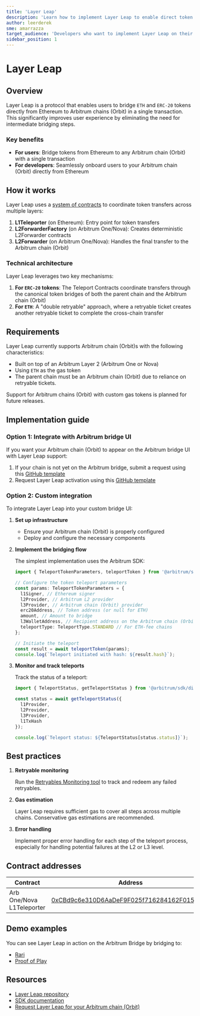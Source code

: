 ```yaml
---
title: 'Layer Leap'
description: 'Learn how to implement Layer Leap to enable direct token bridging from Ethereum to Arbitrum chain (Orbit)s'
author: leerderek
sme: amarrazza
target_audience: 'Developers who want to implement Layer Leap on their Arbitrum chain (Orbit)'
sidebar_position: 1
---
```


# Layer Leap

## Overview

Layer Leap is a protocol that enables users to bridge `ETH` and `ERC-20` tokens directly from Ethereum to Arbitrum chains (Orbit) in a single transaction. This significantly improves user experience by eliminating the need for intermediate bridging steps.

### Key benefits

- **For users**: Bridge tokens from Ethereum to any Arbitrum chain (Orbit) with a single transaction
- **For developers**: Seamlessly onboard users to your Arbitrum chain (Orbit) directly from Ethereum

## How it works

Layer Leap uses a [system of contracts](https://github.com/OffchainLabs/l1-l3-teleport-contracts) to coordinate token transfers across multiple layers:

1. **L1Teleporter** (on Ethereum): Entry point for token transfers
2. **L2ForwarderFactory** (on Arbitrum One/Nova): Creates deterministic L2Forwarder contracts
3. **L2Forwarder** (on Arbitrum One/Nova): Handles the final transfer to the Arbitrum chain (Orbit)

### Technical architecture

Layer Leap leverages two key mechanisms:

1. **For `ERC-20` tokens**: The Teleport Contracts coordinate transfers through the canonical token bridges of both the parent chain and the Arbitrum chain (Orbit)
2. **For `ETH`**: A "double retryable" approach, where a retryable ticket creates another retryable ticket to complete the cross-chain transfer

## Requirements

Layer Leap currently supports Arbitrum chain (Orbit)s with the following characteristics:

- Built on top of an Arbitrum Layer 2 (Arbitrum One or Nova)
- Using `ETH` as the gas token
- The parent chain must be an Arbitrum chain (Orbit) due to reliance on retryable tickets.

Support for Arbitrum chains (Orbit) with custom gas tokens is planned for future releases.

## Implementation guide

### Option 1: Integrate with Arbitrum bridge UI

If you want your Arbitrum chain (Orbit) to appear on the Arbitrum bridge UI with Layer Leap support:

1. If your chain is not yet on the Arbitrum bridge, submit a request using this [GitHub template](https://github.com/OffchainLabs/arbitrum-token-bridge/issues/new?assignees=&labels=feat%2Ctriage&projects=&template=add-orbit-chain-request.yml&title=%5Bfeat%5D%3A+)
2. Request Layer Leap activation using this [GitHub template](https://github.com/offchainlabs/arbitrum-token-bridge/issues/new?assignees=&labels=feat%2ctriage&projects=&template=add-layerleap-request.yml&title=%5bfeat%5d%3a+enable+layer+leap+for+%3corbit+chain%3e)

### Option 2: Custom integration

To integrate Layer Leap into your custom bridge UI:

1. **Set up infrastructure**
   - Ensure your Arbitrum chain (Orbit) is properly configured
   - Deploy and configure the necessary components

2. **Implement the bridging flow**

   The simplest implementation uses the Arbitrum SDK:

   ```typescript
   import { TeleportTokenParameters, teleportToken } from '@arbitrum/sdk/dist/lib/teleport/teleport';
   
   // Configure the token teleport parameters
   const params: TeleportTokenParameters = {
     l1Signer, // Ethereum signer
     l2Provider, // Arbitrum L2 provider
     l3Provider, // Arbitrum chain (Orbit) provider
     erc20Address, // Token address (or null for ETH)
     amount, // Amount to bridge
     l3WalletAddress, // Recipient address on the Arbitrum chain (Orbit)
     teleportType: TeleportType.STANDARD // For ETH-fee chains
   };
   
   // Initiate the teleport
   const result = await teleportToken(params);
   console.log(`Teleport initiated with hash: ${result.hash}`);
   ```

3. **Monitor and track teleports**

   Track the status of a teleport:

   ```typescript
   import { TeleportStatus, getTeleportStatus } from '@arbitrum/sdk/dist/lib/teleport/status';
   
   const status = await getTeleportStatus({
     l1Provider,
     l2Provider,
     l3Provider,
     l1TxHash
   });
   
   console.log(`Teleport status: ${TeleportStatus[status.status]}`);
   ```

## Best practices

1. **Retryable monitoring**
   
   Run the [Retryables Monitoring tool](https://github.com/OffchainLabs/arb-retryables-monitoring) to track and redeem any failed retryables.

2. **Gas estimation**
   
   Layer Leap requires sufficient gas to cover all steps across multiple chains. Conservative gas estimations are recommended.

3. **Error handling**
   
   Implement proper error handling for each step of the teleport process, especially for handling potential failures at the L2 or L3 level.

## Contract addresses

| Contract | Address |
| -------- | ------- |
| Arb One/Nova L1Teleporter | [0xCBd9c6e310D6AaDeF9F025f716284162F0158992](https://etherscan.io/address/0xCBd9c6e310D6AaDeF9F025f716284162F0158992) |

## Demo examples

You can see Layer Leap in action on the Arbitrum Bridge by bridging to:
- [Rari](https://bridge.arbitrum.io/?destinationChain=rari-mainnet&sourceChain=ethereum)
- [Proof of Play](https://bridge.arbitrum.io/?destinationChain=pop-apex&sourceChain=ethereum)

## Resources

- [Layer Leap repository](https://github.com/OffchainLabs/l1-l3-teleport-contracts)
- [SDK documentation](https://www.npmjs.com/package/@arbitrum/sdk/v/3.5.1-teleporter.0)
- [Request Layer Leap for your Arbitrum chain (Orbit)](https://github.com/OffchainLabs/arbitrum-token-bridge/issues/new?assignees=&labels=feat,triage&projects=&template=add-layerleap-request.yml&title=[feat])
